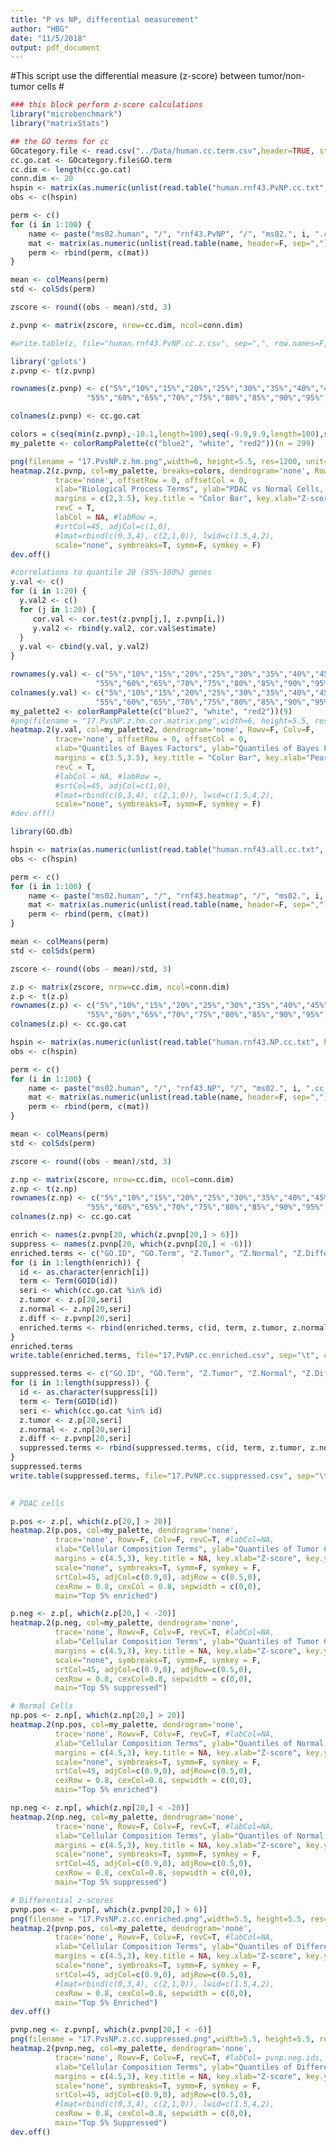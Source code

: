 ```yaml
---
title: "P vs NP, differential measurement"
author: "HBG"
date: "11/5/2018"
output: pdf_document
---
```

#This script use the differential measure (z-score) between tumor/non-tumor cells
#
```r
### this block perform z-score calculations
library("microbenchmark")
library("matrixStats")

## the GO terms for cc
GOcategory.file <- read.csv("../Data/human.cc.term.csv",header=TRUE, stringsAsFactors=F)
cc.go.cat <- GOcategory.file$GO.term
cc.dim <- length(cc.go.cat)
conn.dim <- 20
hspin <- matrix(as.numeric(unlist(read.table("human.rnf43.PvNP.cc.txt", header=F, sep=","))), nrow=cc.dim, ncol=conn.dim)
obs <- c(hspin)

perm <- c()
for (i in 1:100) {
    name <- paste("ms02.human", "/", "rnf43.PvNP", "/", "ms02.", i, ".cc.matrix.csv", sep="")
    mat <- matrix(as.numeric(unlist(read.table(name, header=F, sep=","))), nrow=cc.dim, ncol=conn.dim)
    perm <- rbind(perm, c(mat))
}

mean <- colMeans(perm)
std <- colSds(perm)

zscore <- round((obs - mean)/std, 3)

z.pvnp <- matrix(zscore, nrow=cc.dim, ncol=conn.dim)

#write.table(z, file="human.rnf43.PvNP.cc.z.csv", sep=",", row.names=F, col.names=F, quote=F)
```

```r
library('gplots')
z.pvnp <- t(z.pvnp)

rownames(z.pvnp) <- c("5%","10%","15%","20%","25%","30%","35%","40%","45%","50%",
                 "55%","60%","65%","70%","75%","80%","85%","90%","95%","100%")

colnames(z.pvnp) <- cc.go.cat

colors = c(seq(min(z.pvnp),-10.1,length=100),seq(-9.9,9.9,length=100),seq(10.1,max(z.pvnp),length=100))
my_palette <- colorRampPalette(c("blue2", "white", "red2"))(n = 299)

png(filename = "17.PvsNP.z.hm.png",width=6, height=5.5, res=1200, unit="in")
heatmap.2(z.pvnp, col=my_palette, breaks=colors, dendrogram='none', Rowv=F, Colv=F,
          trace='none', offsetRow = 0, offsetCol = 0,
          xlab="Biological Process Terms", ylab="PDAC vs Normal Cells, Quantiles",
          margins = c(2,3.5), key.title = "Color Bar", key.xlab="Z-score", key.ylab=NA,
          revC = T,
          labCol = NA, #labRow =,
          #srtCol=45, adjCol=c(1,0),
          #lmat=rbind(c(0,3,4), c(2,1,0)), lwid=c(1.5,4,2),
          scale="none", symbreaks=T, symm=F, symkey = F)
dev.off()

```

```r
#correlations to quantile 20 (95%-100%) genes
y.val <- c()
for (i in 1:20) {
  y.val2 <- c()
  for (j in 1:20) {
     cor.val <- cor.test(z.pvnp[j,], z.pvnp[i,])
     y.val2 <- rbind(y.val2, cor.val$estimate)
  }
  y.val <- cbind(y.val, y.val2)
}

rownames(y.val) <- c("5%","10%","15%","20%","25%","30%","35%","40%","45%","50%",
                   "55%","60%","65%","70%","75%","80%","85%","90%","95%","100%")
colnames(y.val) <- c("5%","10%","15%","20%","25%","30%","35%","40%","45%","50%",
                   "55%","60%","65%","70%","75%","80%","85%","90%","95%","100%")
my_palette2 <- colorRampPalette(c("blue2", "white", "red2"))(9)
#png(filename = "17.PvsNP.z.hm.cor.matrix.png",width=6, height=5.5, res=1200, unit="in")
heatmap.2(y.val, col=my_palette2, dendrogram='none', Rowv=F, Colv=F,
          trace='none', offsetRow = 0, offsetCol = 0,
          xlab="Quantiles of Bayes Factors", ylab="Quantiles of Bayes Factors",
          margins = c(3.5,3.5), key.title = "Color Bar", key.xlab="Pearson Correlation", key.ylab=NA,
          revC = T,
          #labCol = NA, #labRow =,
          #srtCol=45, adjCol=c(1,0),
          #lmat=rbind(c(0,3,4), c(2,1,0)), lwid=c(1.5,4,2),
          scale="none", symbreaks=T, symm=F, symkey = F)
#dev.off()

```

```r
library(GO.db)

hspin <- matrix(as.numeric(unlist(read.table("human.rnf43.all.cc.txt", header=F, sep=","))), nrow=cc.dim, ncol=conn.dim)
obs <- c(hspin)

perm <- c()
for (i in 1:100) {
    name <- paste("ms02.human", "/", "rnf43.heatmap", "/", "ms02.", i, ".cc.matrix.csv", sep="")
    mat <- matrix(as.numeric(unlist(read.table(name, header=F, sep=","))), nrow=cc.dim, ncol=conn.dim)
    perm <- rbind(perm, c(mat))
}

mean <- colMeans(perm)
std <- colSds(perm)

zscore <- round((obs - mean)/std, 3)

z.p <- matrix(zscore, nrow=cc.dim, ncol=conn.dim)
z.p <- t(z.p)
rownames(z.p) <- c("5%","10%","15%","20%","25%","30%","35%","40%","45%","50%",
                 "55%","60%","65%","70%","75%","80%","85%","90%","95%","100%")
colnames(z.p) <- cc.go.cat

hspin <- matrix(as.numeric(unlist(read.table("human.rnf43.NP.cc.txt", header=F, sep=","))), nrow=cc.dim, ncol=conn.dim)
obs <- c(hspin)

perm <- c()
for (i in 1:100) {
    name <- paste("ms02.human", "/", "rnf43.NP", "/", "ms02.", i, ".cc.matrix.csv", sep="")
    mat <- matrix(as.numeric(unlist(read.table(name, header=F, sep=","))), nrow=cc.dim, ncol=conn.dim)
    perm <- rbind(perm, c(mat))
}

mean <- colMeans(perm)
std <- colSds(perm)

zscore <- round((obs - mean)/std, 3)

z.np <- matrix(zscore, nrow=cc.dim, ncol=conn.dim)
z.np <- t(z.np)
rownames(z.np) <- c("5%","10%","15%","20%","25%","30%","35%","40%","45%","50%",
                 "55%","60%","65%","70%","75%","80%","85%","90%","95%","100%")
colnames(z.np) <- cc.go.cat

enrich <- names(z.pvnp[20, which(z.pvnp[20,] > 6)])
suppress <- names(z.pvnp[20, which(z.pvnp[20,] < -6)])
enriched.terms <- c("GO.ID", "GO.Term", "Z.Tumor", "Z.Normal", "Z.Differential")
for (i in 1:length(enrich)) {
  id <- as.character(enrich[i])
  term <- Term(GOID(id))
  seri <- which(cc.go.cat %in% id)
  z.tumor <- z.p[20,seri]
  z.normal <- z.np[20,seri]
  z.diff <- z.pvnp[20,seri]
  enriched.terms <- rbind(enriched.terms, c(id, term, z.tumor, z.normal, z.diff))
}
enriched.terms
write.table(enriched.terms, file="17.PvNP.cc.enriched.csv", sep="\t", col.names = F, row.names = F, quote=F)

suppressed.terms <- c("GO.ID", "GO.Term", "Z.Tumor", "Z.Normal", "Z.Differential")
for (i in 1:length(suppress)) {
  id <- as.character(suppress[i])
  term <- Term(GOID(id))
  seri <- which(cc.go.cat %in% id)
  z.tumor <- z.p[20,seri]
  z.normal <- z.np[20,seri]
  z.diff <- z.pvnp[20,seri]
  suppressed.terms <- rbind(suppressed.terms, c(id, term, z.tumor, z.normal, z.diff))
}
suppressed.terms
write.table(suppressed.terms, file="17.PvNP.cc.suppressed.csv", sep="\t", col.names = F, row.names = F, quote=F)
  
```

```r
# PDAC cells

p.pos <- z.p[, which(z.p[20,] > 20)]
heatmap.2(p.pos, col=my_palette, dendrogram='none',
          trace='none', Rowv=F, Colv=F, revC=T, #labCol=NA,
          xlab="Cellular Composition Terms", ylab="Quantiles of Tumor Cells Bayes Factors",
          margins = c(4.5,3), key.title = NA, key.xlab="Z-score", key.ylab=NA,
          scale="none", symbreaks=T, symm=F, symkey = F,
          srtCol=45, adjCol=c(0.9,0), adjRow = c(0.5,0),
          cexRow = 0.8, cexCol = 0.8, sepwidth = c(0,0),
          main="Top 5% enriched")

p.neg <- z.p[, which(z.p[20,] < -20)]
heatmap.2(p.neg, col=my_palette, dendrogram='none',
          trace='none', Rowv=F, Colv=F, revC=T, #labCol=NA,
          xlab="Cellular Composition Terms", ylab="Quantiles of Tumor Cells Bayes Factors",
          margins = c(4.5,3), key.title = NA, key.xlab="Z-score", key.ylab=NA,
          scale="none", symbreaks=T, symm=F, symkey = F,
          srtCol=45, adjCol=c(0.9,0), adjRow=c(0.5,0),
          cexRow = 0.8, cexCol=0.8, sepwidth = c(0,0),
          main="Top 5% suppressed")

# Normal Cells
np.pos <- z.np[, which(z.np[20,] > 20)]
heatmap.2(np.pos, col=my_palette, dendrogram='none',
          trace='none', Rowv=F, Colv=F, revC=T, #labCol=NA,
          xlab="Cellular Composition Terms", ylab="Quantiles of Normal Cells Bayes Factors",
          margins = c(4.5,3), key.title = NA, key.xlab="Z-score", key.ylab=NA,
          scale="none", symbreaks=T, symm=F, symkey = F,
          srtCol=45, adjCol=c(0.9,0), adjRow=c(0.5,0),
          cexRow = 0.8, cexCol=0.8, sepwidth = c(0,0),
          main="Top 5% enriched")

np.neg <- z.np[, which(z.np[20,] < -20)]
heatmap.2(np.neg, col=my_palette, dendrogram='none',
          trace='none', Rowv=F, Colv=F, revC=T, #labCol=NA,
          xlab="Cellular Composition Terms", ylab="Quantiles of Normal Cells Bayes Factors",
          margins = c(4.5,3), key.title = NA, key.xlab="Z-score", key.ylab=NA,
          scale="none", symbreaks=T, symm=F, symkey = F,
          srtCol=45, adjCol=c(0.9,0), adjRow=c(0.5,0),
          cexRow = 0.8, cexCol=0.8, sepwidth = c(0,0),
          main="Top 5% suppressed")

# Differential z-scores
pvnp.pos <- z.pvnp[, which(z.pvnp[20,] > 6)]
png(filename = "17.PvsNP.z.cc.enriched.png",width=5.5, height=5.5, res=1200, unit="in")
heatmap.2(pvnp.pos, col=my_palette, dendrogram='none',
          trace='none', Rowv=F, Colv=F, revC=T, #labCol=NA,
          xlab="Cellular Composition Terms", ylab="Quantiles of Differential Fitness Score",
          margins = c(4.5,3), key.title = NA, key.xlab="Z-score", key.ylab=NA,
          scale="none", symbreaks=T, symm=F, symkey = F,
          srtCol=45, adjCol=c(0.9,0), adjRow=c(0.5,0),
          #lmat=rbind(c(0,3,4), c(2,1,0)), lwid=c(1.5,4,2),
          cexRow = 0.8, cexCol=0.8, sepwidth = c(0,0),
          main="Top 5% Enriched")
dev.off()

pvnp.neg <- z.pvnp[, which(z.pvnp[20,] < -6)]
png(filename = "17.PvsNP.z.cc.suppressed.png",width=5.5, height=5.5, res=1200, unit="in")
heatmap.2(pvnp.neg, col=my_palette, dendrogram='none',
          trace='none', Rowv=F, Colv=F, revC=T, #labCol= pvnp.neg.ids,
          xlab="Cellular Composition Terms", ylab="Quantiles of Differential Fitness Score",
          margins = c(4.5,3), key.title = NA, key.xlab="Z-score", key.ylab=NA,
          scale="none", symbreaks=T, symm=F, symkey = F,
          srtCol=45, adjCol=c(0.9,0), adjRow=c(0.5,0),
          #lmat=rbind(c(0,3,4), c(2,1,0)), lwid=c(1.5,4,2),
          cexRow = 0.8, cexCol=0.8, sepwidth = c(0,0),
          main="Top 5% Suppressed")
dev.off()

```
